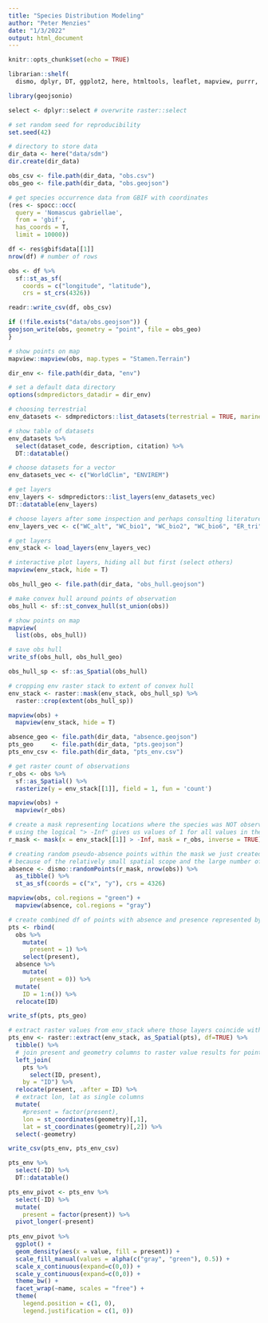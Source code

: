 ```yaml
---
title: "Species Distribution Modeling"
author: "Peter Menzies"
date: "1/3/2022"
output: html_document
---
```


```r
knitr::opts_chunk$set(echo = TRUE)

librarian::shelf(
  dismo, dplyr, DT, ggplot2, here, htmltools, leaflet, mapview, purrr, raster, readr, rgbif, rgdal, rJava, sdmpredictors, sf, spocc, tidyr)

library(geojsonio)

select <- dplyr::select # overwrite raster::select

# set random seed for reproducibility
set.seed(42)

# directory to store data
dir_data <- here("data/sdm")
dir.create(dir_data)
```



```r
obs_csv <- file.path(dir_data, "obs.csv")
obs_geo <- file.path(dir_data, "obs.geojson")

# get species occurrence data from GBIF with coordinates
(res <- spocc::occ(
  query = 'Nomascus gabriellae', 
  from = 'gbif', 
  has_coords = T,
  limit = 10000))
```
```r
df <- res$gbif$data[[1]] 
nrow(df) # number of rows
```
```r
obs <- df %>% 
  sf::st_as_sf(
    coords = c("longitude", "latitude"),
    crs = st_crs(4326))

readr::write_csv(df, obs_csv)

if (!file.exists("data/obs.geojson")) {
geojson_write(obs, geometry = "point", file = obs_geo)
}
```

```r
# show points on map
mapview::mapview(obs, map.types = "Stamen.Terrain")
```


```r
dir_env <- file.path(dir_data, "env")

# set a default data directory
options(sdmpredictors_datadir = dir_env)

# choosing terrestrial
env_datasets <- sdmpredictors::list_datasets(terrestrial = TRUE, marine = FALSE)

# show table of datasets
env_datasets %>% 
  select(dataset_code, description, citation) %>% 
  DT::datatable()
```


```r
# choose datasets for a vector
env_datasets_vec <- c("WorldClim", "ENVIREM")

# get layers
env_layers <- sdmpredictors::list_layers(env_datasets_vec)
DT::datatable(env_layers)
```


```r
# choose layers after some inspection and perhaps consulting literature
env_layers_vec <- c("WC_alt", "WC_bio1", "WC_bio2", "WC_bio6", "ER_tri", "ER_topoWet")

# get layers
env_stack <- load_layers(env_layers_vec)

# interactive plot layers, hiding all but first (select others)
mapview(env_stack, hide = T)
```


```r
obs_hull_geo <- file.path(dir_data, "obs_hull.geojson")

# make convex hull around points of observation
obs_hull <- sf::st_convex_hull(st_union(obs))

# show points on map
mapview(
  list(obs, obs_hull))
```

```r
# save obs hull
write_sf(obs_hull, obs_hull_geo)

obs_hull_sp <- sf::as_Spatial(obs_hull)

# cropping env raster stack to extent of convex hull
env_stack <- raster::mask(env_stack, obs_hull_sp) %>% 
  raster::crop(extent(obs_hull_sp))

mapview(obs) + 
  mapview(env_stack, hide = T)
```

```r
absence_geo <- file.path(dir_data, "absence.geojson")
pts_geo     <- file.path(dir_data, "pts.geojson")
pts_env_csv <- file.path(dir_data, "pts_env.csv")

# get raster count of observations
r_obs <- obs %>% 
  sf::as_Spatial() %>% 
  rasterize(y = env_stack[[1]], field = 1, fun = 'count')

mapview(obs) + 
  mapview(r_obs)
```

```r
# create a mask representing locations where the species was NOT observed (inverse=TRUE) within the bounds of the raster stack
# using the logical "> -Inf" gives us values of 1 for all values in the first stack layer - we only need present / absent
r_mask <- mask(x = env_stack[[1]] > -Inf, mask = r_obs, inverse = TRUE)

# creating random pseudo-absence points within the mask we just created
# because of the relatively small spatial scope and the large number of observations within it, trying to create the same number of absence points as there are observations gives us a point in every pixel from the raster, so it's no longer really random... is this an issue?
absence <- dismo::randomPoints(r_mask, nrow(obs)) %>% 
  as_tibble() %>% 
  st_as_sf(coords = c("x", "y"), crs = 4326)

mapview(obs, col.regions = "green") + 
  mapview(absence, col.regions = "gray")
```

```r
# create combined df of points with absence and presence represented by 0 and 1 respectively in "present" column
pts <- rbind(
  obs %>% 
    mutate(
      present = 1) %>% 
    select(present),
  absence %>% 
    mutate(
      present = 0)) %>% 
  mutate(
    ID = 1:n()) %>% 
  relocate(ID)

write_sf(pts, pts_geo)
```


```r
# extract raster values from env_stack where those layers coincide with 'pts'
pts_env <- raster::extract(env_stack, as_Spatial(pts), df=TRUE) %>% 
  tibble() %>% 
  # join present and geometry columns to raster value results for points
  left_join(
    pts %>% 
      select(ID, present),
    by = "ID") %>% 
  relocate(present, .after = ID) %>% 
  # extract lon, lat as single columns
  mutate(
    #present = factor(present),
    lon = st_coordinates(geometry)[,1],
    lat = st_coordinates(geometry)[,2]) %>% 
  select(-geometry)

write_csv(pts_env, pts_env_csv)
```


```r
pts_env %>% 
  select(-ID) %>% 
  DT::datatable()
```

```r
pts_env_pivot <- pts_env %>% 
  select(-ID) %>% 
  mutate(
    present = factor(present)) %>% 
  pivot_longer(-present) 
  
pts_env_pivot %>% 
  ggplot() +
  geom_density(aes(x = value, fill = present)) + 
  scale_fill_manual(values = alpha(c("gray", "green"), 0.5)) +
  scale_x_continuous(expand=c(0,0)) +
  scale_y_continuous(expand=c(0,0)) +
  theme_bw() + 
  facet_wrap(~name, scales = "free") +
  theme(
    legend.position = c(1, 0),
    legend.justification = c(1, 0))
```







